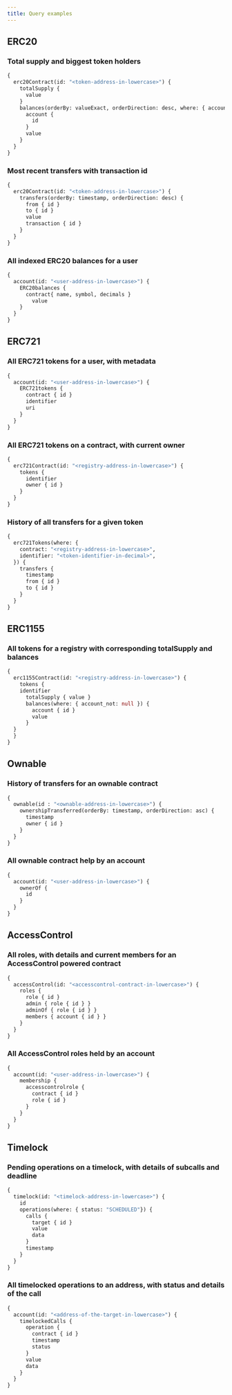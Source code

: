 ```yaml
---
title: Query examples
---
```


## ERC20

### Total supply and biggest token holders

```graphql
{
  erc20Contract(id: "<token-address-in-lowercase>") {
    totalSupply {
      value
    }
    balances(orderBy: valueExact, orderDirection: desc, where: { account_not: null }) {
      account {
        id
      }
      value
    }
  }
}
```

### Most recent transfers with transaction id

```graphql
{
  erc20Contract(id: "<token-address-in-lowercase>") {
    transfers(orderBy: timestamp, orderDirection: desc) {
      from { id }
      to { id }
      value
      transaction { id }
    }
  }
}
```

### All indexed ERC20 balances for a user

```graphql
{
  account(id: "<user-address-in-lowercase>") {
    ERC20balances {
      contract{ name, symbol, decimals }
    	value
    }
  }
}
```

## ERC721

### All ERC721 tokens for a user, with metadata

```graphql
{
  account(id: "<user-address-in-lowercase>") {
    ERC721tokens {
      contract { id }
      identifier
      uri
    }
  }
}
```

### All ERC721 tokens on a contract, with current owner

```graphql
{
  erc721Contract(id: "<registry-address-in-lowercase>") {
    tokens {
      identifier
      owner { id }
    }
  }
}
```

### History of all transfers for a given token

```graphql
{
  erc721Tokens(where: {
    contract: "<registry-address-in-lowercase>",
    identifier: "<token-identifier-in-decimal>",
  }) {
    transfers {
      timestamp
      from { id }
      to { id }
    }
  }
}
```

## ERC1155

### All tokens for a registry with corresponding totalSupply and balances

```graphql
{
  erc1155Contract(id: "<registry-address-in-lowercase>") {
    tokens {
    identifier
      totalSupply { value }
      balances(where: { account_not: null }) {
        account { id }
        value
      }
  }
  }
}
```

## Ownable

### History of transfers for an ownable contract

```graphql
{
  ownable(id : "<ownable-address-in-lowercase>") {
    ownershipTransferred(orderBy: timestamp, orderDirection: asc) {
      timestamp
      owner { id }
    }
  }
}
```

### All ownable contract help by an account

```graphql
{
  account(id: "<user-address-in-lowercase>") {
    ownerOf {
      id
    }
  }
}
```

## AccessControl

### All roles, with details and current members for an AccessControl powered contract

```graphql
{
  accessControl(id: "<accesscontrol-contract-in-lowercase>") {
    roles {
      role { id }
      admin { role { id } }
      adminOf { role { id } }
      members { account { id } }
    }
  }
}

```

### All AccessControl roles held by an account

```graphql
{
  account(id: "<user-address-in-lowercase>") {
    membership {
      accesscontrolrole {
        contract { id }
        role { id }
      }
    }
  }
}
```

## Timelock

### Pending operations on a timelock, with details of subcalls and deadline

```graphql
{
  timelock(id: "<timelock-address-in-lowercase>") {
    id
    operations(where: { status: "SCHEDULED"}) {
      calls {
        target { id }
        value
        data
      }
      timestamp
    }
  }
}
```

### All timelocked operations to an address, with status and details of the call

```graphql
{
  account(id: "<address-of-the-target-in-lowercase>") {
    timelockedCalls {
      operation {
        contract { id }
        timestamp
        status
      }
      value
      data
    }
  }
}
```
